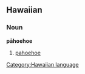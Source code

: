 {{wikipediapar|pahoehoe}}
== Hawaiian ==
=== Noun ===
'''pāhoehoe'''
# [[pahoehoe]]
[[Category:Hawaiian language]]